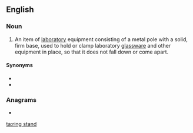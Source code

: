 ==English==

===Noun===
{{en-noun}}

# {{lb|en|chemistry}} An item of [[laboratory]] equipment consisting of a metal pole with a solid, firm base, used to hold or clamp laboratory [[glassware]] and other equipment in place, so that it does not fall down or come apart.

====Synonyms====
* {{l|en|clamp stand}}
* {{l|en|retort stand}}

===Anagrams===
* {{l|en|stranding}}

[[ta:ring stand]]